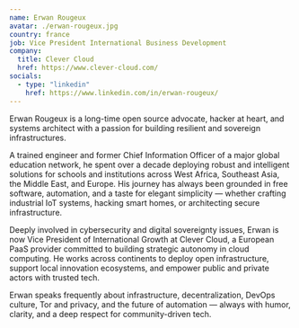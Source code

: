 ```yaml
---
name: Erwan Rougeux
avatar: ./erwan-rougeux.jpg
country: france
job: Vice President International Business Development
company:
  title: Clever Cloud
  href: https://www.clever-cloud.com/
socials:
  - type: "linkedin"
    href: https://www.linkedin.com/in/erwan-rougeux/
---
```


Erwan Rougeux is a long-time open source advocate, hacker at heart, and systems architect with a passion for building resilient and sovereign infrastructures.

A trained engineer and former Chief Information Officer of a major global education network, he spent over a decade deploying robust and intelligent solutions for schools and institutions across West Africa, Southeast Asia, the Middle East, and Europe. His journey has always been grounded in free software, automation, and a taste for elegant simplicity — whether crafting industrial IoT systems, hacking smart homes, or architecting secure infrastructure.

Deeply involved in cybersecurity and digital sovereignty issues, Erwan is now Vice President of International Growth at Clever Cloud, a European PaaS provider committed to building strategic autonomy in cloud computing. He works across continents to deploy open infrastructure, support local innovation ecosystems, and empower public and private actors with trusted tech.

Erwan speaks frequently about infrastructure, decentralization, DevOps culture, Tor and privacy, and the future of automation — always with humor, clarity, and a deep respect for community-driven tech.
